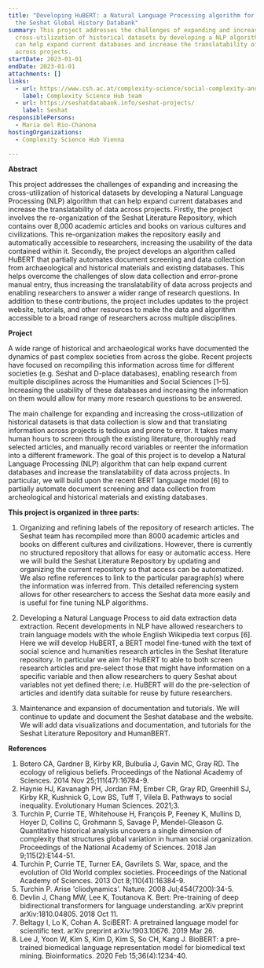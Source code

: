 ```yaml
---
title: "Developing HuBERT: a Natural Language Processing algorithm for extending
  the Seshat Global History Databank"
summary: This project addresses the challenges of expanding and increasing the
  cross-utilization of historical datasets by developing a NLP algorithm that
  can help expand current databases and increase the translatability of data
  across projects.
startDate: 2023-01-01
endDate: 2023-01-01
attachments: []
links:
  - url: https://www.csh.ac.at/complexity-science/social-complexity-and-collapse/
    label: Complexity Science Hub team
  - url: https://seshatdatabank.info/seshat-projects/
    label: Seshat
responsiblePersons:
  - Maria del Rio-Chanona
hostingOrganizations:
  - Complexity Science Hub Vienna

---
```

**Abstract**

This project addresses the challenges of expanding and increasing the cross-utilization of historical datasets by developing a Natural Language Processing (NLP) algorithm that can help expand current databases and increase the translatability of data across projects. Firstly, the project involves the re-organization of the Seshat Literature Repository, which contains over 8,000 academic articles and books on various cultures and civilizations. This re-organization makes the repository easily and automatically accessible to researchers, increasing the usability of the data contained within it. Secondly, the project develops an algorithm called HuBERT that partially automates document screening and data collection from archaeological and historical materials and existing databases. This helps overcome the challenges of slow data collection and error-prone manual entry, thus increasing the translatability of data across projects and enabling researchers to answer a wider range of research questions. In addition to these contributions, the project includes updates to the project website, tutorials, and other resources to make the data and algorithm accessible to a broad range of researchers across multiple disciplines.

**Project**

A wide range of historical and archaeological works have documented the dynamics of past complex societies from across the globe. Recent projects have focused on recompiling this information across time for different societies (e.g. Seshat and D-place databases), enabling research from multiple disciplines across the Humanities and Social Sciences \[1-5\]. Increasing the usability of these databases and increasing the information on them would allow for many more research questions to be answered.

The main challenge for expanding and increasing the cross-utilization of historical datasets is that data collection is slow and that translating information across projects is tedious and prone to error. It takes many human hours to screen through the existing literature, thoroughly read selected articles, and manually record variables or reenter the information into a different framework. The goal of this project is to develop a Natural Language Processing (NLP) algorithm that can help expand current databases and increase the translatability of data across projects. In particular, we will build upon the recent BERT language model \[6\] to partially automate document screening and data collection from archeological and historical materials and existing databases.

**This project is organized in three parts:**

1.  Organizing and refining labels of the repository of research articles.
    The Seshat team has recompiled more than 8000 academic articles and books on different cultures and civilizations. However, there is currently no structured repository that allows for easy or automatic access. Here we will build the Seshat Literature Repository by updating and organizing the current repository so that access can be automatized. We also refine references to link to the particular paragraph(s) where the information was inferred from. This detailed referencing system allows for other researchers to access the Seshat data more easily and is useful for fine tuning NLP algorithms.

2.  Developing a Natural Language Process to aid data extraction data extraction.
    Recent developments in NLP have allowed researchers to train language models with the whole English Wikipedia text corpus \[6\]. Here we will develop HuBERT, a BERT model fine-tuned with the text of social science and humanities research articles in the Seshat literature repository. In particular we aim for HuBERT to able to both screen research articles and pre-select those that might have information on a specific variable and then allow researchers to query Seshat about variables not yet defined there; i.e. HuBERT will do the pre-selection of articles and identify data suitable for reuse by future researchers.

3.  Maintenance and expansion of documentation and tutorials.
    We will continue to update and document the Seshat database and the website. We will add data visualizations and documentation, and tutorials for the Seshat Literature Repository and HumanBERT.


**References**

1.  Botero CA, Gardner B, Kirby KR, Bulbulia J, Gavin MC, Gray RD. The ecology of religious beliefs. Proceedings of the National Academy of Sciences. 2014 Nov 25;111(47):16784-9.
2.  Haynie HJ, Kavanagh PH, Jordan FM, Ember CR, Gray RD, Greenhill SJ, Kirby KR, Kushnick G, Low BS, Tuff T, Vilela B. Pathways to social inequality. Evolutionary Human Sciences. 2021;3.
3.  Turchin P, Currie TE, Whitehouse H, François P, Feeney K, Mullins D, Hoyer D, Collins C, Grohmann S, Savage P, Mendel-Gleason G. Quantitative historical analysis uncovers a single dimension of complexity that structures global variation in human social organization. Proceedings of the National Academy of Sciences. 2018 Jan 9;115(2):E144-51.
4.  Turchin P, Currie TE, Turner EA, Gavrilets S. War, space, and the evolution of Old World complex societies. Proceedings of the National Academy of Sciences. 2013 Oct 8;110(41):16384-9.
5.  Turchin P. Arise 'cliodynamics'. Nature. 2008 Jul;454(7200):34-5.
6.  Devlin J, Chang MW, Lee K, Toutanova K. Bert: Pre-training of deep bidirectional transformers for language understanding. arXiv preprint arXiv:1810.04805. 2018 Oct 11.
7.  Beltagy I, Lo K, Cohan A. SciBERT: A pretrained language model for scientific text. arXiv preprint arXiv:1903.10676. 2019 Mar 26.
8.  Lee J, Yoon W, Kim S, Kim D, Kim S, So CH, Kang J. BioBERT: a pre-trained biomedical language representation model for biomedical text mining. Bioinformatics. 2020 Feb 15;36(4):1234-40.
